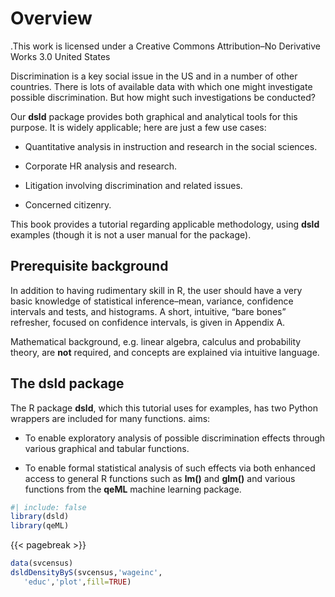 
# Overview {.unnumbered}

[.This work is licensed under a Creative Commons Attribution--No
Derivative Works 3.0 United States]{.column-margin}

Discrimination is a key social issue in the US and in a number of other
countries.  There is lots of available data with which one might
investigate possible discrimination.  But how might such investigations
be conducted?

Our **dsld** package provides both graphical and analytical tools
for this purpose.  It is widely applicable; here are just a few
use cases:

* Quantitative analysis in instruction and research in the social sciences.

* Corporate HR analysis and research.

* Litigation involving discrimination and related issues.

* Concerned citizenry. 

This book provides a tutorial regarding applicable methodology,
using **dsld** examples (though it is not a user manual for the
package).

## Prerequisite background

In addition to having rudimentary skill in R, the user should have a
very basic knowledge of statistical inference--mean, variance,
confidence intervals and tests, and histograms.  A short, intuitive,
"bare bones" refresher, focused on confidence intervals, is given in
Appendix A.

Mathematical background, e.g. linear algebra, calculus and probability
theory, are **not** required, and concepts are explained via intuitive
language.

## The dsld package

The R package **dsld**, which this tutorial uses for examples, has two
[Python wrappers are included for many functions.]{.column-margin} 
aims:

* To enable exploratory analysis of possible discrimination effects
through various graphical and tabular functions.

* To enable formal statistical analysis of such effects via both
  enhanced access to general R functions such as **lm()** and **glm()**
  and various functions from the **qeML** machine learning package.

```r
#| include: false
library(dsld)
library(qeML)
```

{{< pagebreak >}}

```r
data(svcensus)
dsldDensityByS(svcensus,'wageinc',
   'educ','plot',fill=TRUE)
```

